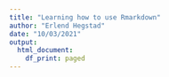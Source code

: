 ```yaml
---
title: "Learning how to use Rmarkdown"
author: "Erlend Hegstad"
date: "10/03/2021"
output:
  html_document:
    df_print: paged
---
```


